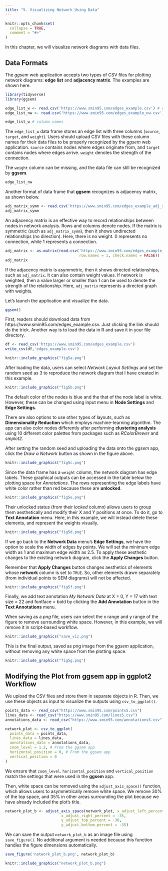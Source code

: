 ```yaml
---
title: "5. Visualizing Network Using Data"
---
```


```r
knitr::opts_chunk$set(
  collapse = TRUE,
  comment = "#>"
)
```

In this chapter, we will visualize network diagrams with data files. 

## Data Formats

The *ggsem* web application accepts two types of CSV files for plotting network diagrams: **edge list** and **adjacency matrix**. The examples are shown here.


```r
library(tidyverse)
library(ggsem)

edge_list_w <- read.csv('https://www.smin95.com/edges_example.csv') # with edge weight
edge_list_nw <- read.csv('https://www.smin95.com/edges_example_nw.csv') # without weight

edge_list_w # column names
```

The `edge_list_w` data frame stores an edge list with three columns (`source`, `target`, and `weight`). Users should upload CSV files with these column names for their data files to be properly recognized by the *ggsem* web application. `source` contains nodes where edges originate from, and `target` contains nodes where edges arrive. `weight` denotes the strength of the connection. 

The `weight` column can be missing, and the data file can still be recognized by **ggsem**.

```r
edge_list_nw
```

Another format of data frame that **ggsem** recognizes is adjacency matrix, as shown below.

```r
adj_matrix_symm <- read.csv('https://www.smin95.com/edges_example_adj_symm.csv')
adj_matrix_symm
```

An adjacency matrix is an effective way to record relationships between nodes in network analysis. Rows and columns denote nodes. If the matrix is symmetric (such as `adj_matrix_symm`), then it shows undirected relationships (no direction). Here, there is no weight. 0 represents no connection, while 1 represents a connection.

```r
adj_matrix <- as.matrix(read.csv('https://www.smin95.com/edges_example_adj.csv',
                                 row.names = 1, check.names = FALSE))
adj_matrix
```

If the adjacency matrix is asymmetric, then it shows directed relationships, such as `adj_matrix`. It can also contain weight values. If network is weighted, then a value larger or smaller than 1 can be used to denote the strength of the relationship. Here, `adj_matrix` represents a directed graph with weights. 

Let's launch the application and visualize the data.

```r
ggsem()
```

First, readers should download data from https://www.smin95.com/edges_example.csv. Just clicking the link should do the trick. Another way is to load the data in R and save it in your file directory.

```r
df <- read_csv('https://www.smin95.com/edges_example.csv')
write_csv(df,'edges_example.csv')
```

```r
knitr::include_graphics("fig5a.png")
```

After loading the data, users can select *Network Layout Settings* and set the random seed as 3 to reproduce the network diagram that I have created in this example.

```r
knitr::include_graphics("fig5b.png")
```

The default color of the nodes is blue and the that of the node label is white. However, these can be changed using input menu in **Node Settings** and **Edge Settings**. 

There are also options to use other types of layouts, such as **Dimensionality Reduction** which employs machine-learning algorithm. The app can also color nodes differently after performing **clustering analysis** using 10 different color palettes from packages such as *RColorBrewer* and *smplot2*.

After setting the random seed and uploading the data onto the *ggsem* app, click the *Draw a Network* button as shown in the figure above.

```r
knitr::include_graphics("fig5c.png")
```

Since the data frame has a `weight` column, the network diagram has edge labels. These graphical outputs can be accessed in the table below the plotting space for *Annotations*. The rows representing the edge labels have white color rather than red because these are **unlocked**. 

```r
knitr::include_graphics("fig5e.png")
```

Their unlocked status (from their *locked* column) allows users to group them aesthetically and modify their X and Y positions at once. To do it, go to **Text Annotation** menu. Here, in this example, we will instead delete these elements, and represent the weights visually.

```r
knitr::include_graphics("fig5d.png")
```

If we go back to the **Network Data** menu's **Edge Settings**, we have the option to scale the width of edges by points. We will set the minimum edge width as 1 and maximum edge width as 2.5. To apply these aesthetic changes to the existing network diagram, click the **Apply Changes** button. 

Remember that **Apply Changes** button changes aesthetics of elements whose **network** column is set to `TRUE`. So, other elements drawn separately (from individual points to SEM diagrams) will not be affected.

```r
knitr::include_graphics("fig5f.png")
```

Finally, we add text annotation *My Network Data* at X = 0, Y = 17 with text size = 22 and fontface = bold by clicking the **Add Annotation** button in the **Text Annotations** menu.

When saving as a *png* file, users can select the x range and y range of the figure to remove surrounding white space. However, in this example, we will remove it in script-based workflow.

```r
knitr::include_graphics("save_viz.png")
```

This is the final output, saved as png image from the *ggsem* application, without removing any white space from the plotting space.

```r
knitr::include_graphics("fig5g.png")
```

## Modifying the Plot from **ggsem** app in **ggplot2** Workflow

We upload the CSV files and store them in separate objects in R. Then, we use these objects as input to visualize the outputs using `csv_to_ggplot()`.

```r
points_data <- read_csv("https://www.smin95.com/points5.csv")
lines_data <- read_csv("https://www.smin95.com/lines5.csv")
annotations_data <- read_csv("https://www.smin95.com/annotations5.csv")

network_plot <- csv_to_ggplot(
  points_data = points_data,
  lines_data = lines_data,
  annotations_data = annotations_data,
  zoom_level = 1.2, # From the ggsem app
  horizontal_position = 0, # From the ggsem app
  vertical_position = 0
)
```

We ensure that `zoom_level`. `horizontal_position` and `vertical_position` match the settings that were used in the **ggsem** app. 

Then, white space can be removed using the `adjust_axis_space()` function, which allows users to asymmetrically remove white space. We remove 30\% of the top space, and 35\% in other areas surrounding the plot because we have already included the plot's title.

```r
network_plot_b <- adjust_axis_space(network_plot, x_adjust_left_percent = -35, 
                         x_adjust_right_percent = -35, 
                         y_adjust_top_percent = -30, 
                         y_adjust_bottom_percent = -35)
```

We can save the output `network_plot_b` as an image file using `save_figure()`. No additional argument is needed because this function handles the figure dimensions automatically.

```r
save_figure('network_plot_b.png', network_plot_b)
```

```r
knitr::include_graphics("network_plot_b.png")
```
